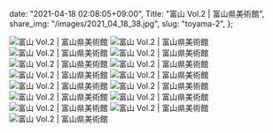   date: "2021-04-18 02:08:05+09:00",
  Title: "富山 Vol.2 | 富山県美術館",
  share_img: "/images/2021_04_18_38.jpg",
  slug: "toyama-2",
};

![富山 Vol.2 | 富山県美術館](/images/2021_04_18_38.jpg)
![富山 Vol.2 | 富山県美術館](/images/2021_04_18_39.jpg)
![富山 Vol.2 | 富山県美術館](/images/2021_04_18_40.jpg)
![富山 Vol.2 | 富山県美術館](/images/2021_04_18_41.jpg)
![富山 Vol.2 | 富山県美術館](/images/2021_04_18_42.jpg)
![富山 Vol.2 | 富山県美術館](/images/2021_04_18_43.jpg)
![富山 Vol.2 | 富山県美術館](/images/2021_04_18_44.jpg)
![富山 Vol.2 | 富山県美術館](/images/2021_04_18_45.jpg)
![富山 Vol.2 | 富山県美術館](/images/2021_04_18_46.jpg)
![富山 Vol.2 | 富山県美術館](/images/2021_04_18_47.jpg)
![富山 Vol.2 | 富山県美術館](/images/2021_04_18_48.jpg)
![富山 Vol.2 | 富山県美術館](/images/2021_04_18_49.jpg)
![富山 Vol.2 | 富山県美術館](/images/2021_04_18_50.jpg)
![富山 Vol.2 | 富山県美術館](/images/2021_04_18_51.jpg)
![富山 Vol.2 | 富山県美術館](/images/2021_04_18_52.jpg)
